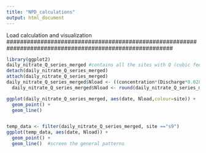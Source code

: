 ```yaml
---
title: "NPD_calculations"
output: html_document
---
```


#########################################################################################################
Load calculation and visualization
#########################################################################################################
```r
library(ggplot2)
daily_nitrate_Q_series_merged #contains all the sites with Q (cubic feet/s) and concentration (mg/m3) data 
detach(daily_nitrate_Q_series_merged)
attach(daily_nitrate_Q_series_merged)
daily_nitrate_Q_series_merged$Nload <- ((concentration*(Discharge*0.0283168))*(86400))/1000000 #in kg N/day
  daily_nitrate_Q_series_merged$Nload <- round(daily_nitrate_Q_series_merged$Nload,2) #round for 2 decimals

ggplot(daily_nitrate_Q_series_merged, aes(date, Nload,colour=site)) + 
  geom_point() + 
  geom_line()  


temp_data <- filter(daily_nitrate_Q_series_merged, site =="s9")
ggplot(temp_data, aes(date, Nload)) + 
  geom_point() + 
  geom_line()  #screen the general patterns

```
